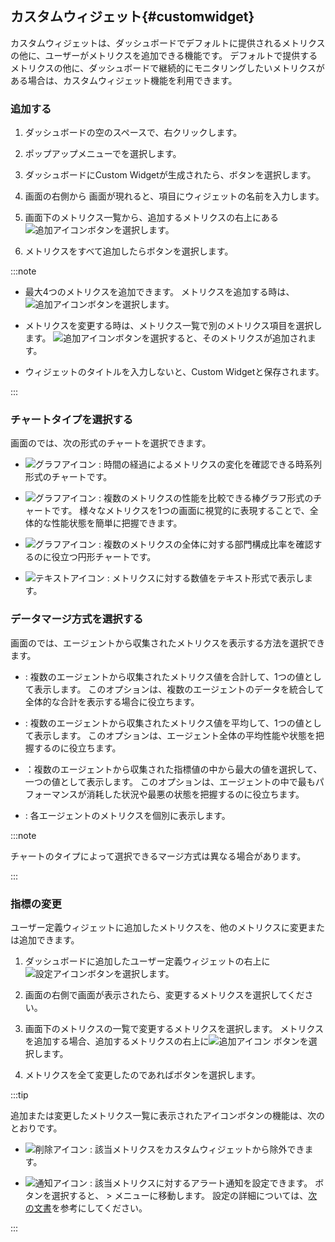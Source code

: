## カスタムウィジェット{#customwidget}

カスタムウィジェットは、ダッシュボードでデフォルトに提供されるメトリクスの他に、ユーザーがメトリクスを追加できる機能です。 デフォルトで提供するメトリクスの他に、ダッシュボードで継続的にモニタリングしたいメトリクスがある場合は、カスタムウィジェット機能を利用できます。

### 追加する

1. ダッシュボードの空のスペースで、右クリックします。

2. ポップアップメニューで<Cmdname sid="BTN08346" className="uitext" />を選択します。

3. ダッシュボードに<UI>Custom Widget</UI>が生成されたら、<Cmdname sid="CNT08130" className="uitext" />ボタンを選択します。

   <ImgLang img="db-add-custom-widget.png" desc="Custom widget" />

4. 画面の右側から <Cmdname sid="BTN08346" className="uitext" />画面が現れると、<Cmdname sid="title" className="uitext" />項目にウィジェットの名前を入力します。

   <ImgLang img="db-add-custom-widget-setting.png" desc="Custom widget" />

5. 画面下のメトリクス一覧から、追加するメトリクスの右上にある![追加アイコン](/img/ico-add.svg)ボタンを選択します。

6. メトリクスをすべて追加したら<Cmdname sid="save" className="uitext" />ボタンを選択します。

:::note

- 最大4つのメトリクスを追加できます。 メトリクスを追加する時は、![追加アイコン](/img/ico-add.svg)ボタンを選択します。

- メトリクスを変更する時は、メトリクス一覧で別のメトリクス項目を選択します。 ![追加アイコン](/img/ico-add.svg)ボタンを選択すると、そのメトリクスが追加されます。

- ウィジェットのタイトルを入力しないと、Custom Widgetと保存されます。

:::

### チャートタイプを選択する

<Cmdname sid="BTN08346" className="uitext" />画面の<Cmdname sid="TTL08259" className="uitext" />では、次の形式のチャートを選択できます。

- ![グラフアイコン](/img/ico-normal-graph.svg) <Cmdname sid="series" className="uitext" />: 時間の経過によるメトリクスの変化を確認できる時系列形式のチャートです。

- ![グラフアイコン](/img/ic-equalizer-chart.svg) <Cmdname sid="equalizer" className="uitext" />: 複数のメトリクスの性能を比較できる棒グラフ形式のチャートです。 様々なメトリクスを1つの画面に視覚的に表現することで、全体的な性能状態を簡単に把握できます。

- ![グラフアイコン](/img/ic-pie-chart.svg) <Cmdname sid="pie" className="uitext" />: 複数のメトリクスの全体に対する部門構成比率を確認するのに役立つ円形チャートです。

- ![テキストアイコン](/img/ic-text-widget.svg) <Cmdname sid="text" className="uitext" />: メトリクスに対する数値をテキスト形式で表示します。

### データマージ方式を選択する

<Cmdname sid="BTN08346" className="uitext" />画面の<Cmdname sid="TTL08348" className="uitext" />では、エージェントから収集されたメトリクスを表示する方法を選択できます。

- <Cmdname sid="merge_sum" className="uitext" />: 複数のエージェントから収集されたメトリクス値を合計して、1つの値として表示します。 このオプションは、複数のエージェントのデータを統合して全体的な合計を表示する場合に役立ちます。

- <Cmdname sid="merge_avg" className="uitext" />: 複数のエージェントから収集されたメトリクス値を平均して、1つの値として表示します。 このオプションは、エージェント全体の平均性能や状態を把握するのに役立ちます。

- <Cmdname sid="merge_max" className="uitext" />：複数のエージェントから収集された指標値の中から最大の値を選択して、一つの値として表示します。 このオプションは、エージェントの中で最もパフォーマンスが消耗した状況や最悪の状態を把握するのに役立ちます。

- <Cmdname sid="BTN08359" className="uitext" /> : 各エージェントのメトリクスを個別に表示します。

:::note

チャートのタイプによって選択できるマージ方式は異なる場合があります。

:::

### 指標の変更

ユーザー定義ウィジェットに追加したメトリクスを、他のメトリクスに変更または追加できます。

1. ダッシュボードに追加したユーザー定義ウィジェットの右上に![設定アイコン](/img/ico-setting.svg)ボタンを選択します。

2. 画面の右側で<Cmdname sid="BTN08346" className="uitext" />画面が表示されたら、変更するメトリクスを選択してください。

   <ImgLang img="db-add-custom-widget-setting-change.png" desc="Custom widget" />

3. 画面下のメトリクスの一覧で変更するメトリクスを選択します。 メトリクスを追加する場合、追加するメトリクスの右上に![追加アイコン](/img/ico-add.svg) ボタンを選択します。 

4. メトリクスを全て変更したのであれば<Cmdname sid="save" className="uitext" />ボタンを選択します。

:::tip

追加または変更したメトリクス一覧に表示されたアイコンボタンの機能は、次のとおりです。

- ![削除アイコン](/img/ico-trash.svg) : 該当メトリクスをカスタムウィジェットから除外できます。

- ![通知アイコン](/img/ic-alert.svg) : 該当メトリクスに対するアラート通知を設定できます。 ボタンを選択すると、<Cmdname sid="side_event" className="uitext" /> &gt; <Cmdname sid="side_eventSetting" className="uitext" />メニューに移動します。 <Cmdname sid="metrics_event" className="uitext" />設定の詳細については、[次の文書](metric-warning-notice)を参考にしてください。

:::
